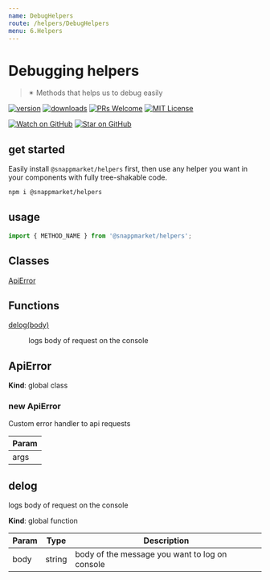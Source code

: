 ```yaml
---
name: DebugHelpers
route: /helpers/DebugHelpers
menu: 6.Helpers
---
```



# Debugging helpers
> ✴ Methods that helps us to debug easily

[![version](https://img.shields.io/npm/v/@snappmarket/helpers.svg?style=flat-square)](https://www.npmjs.com/package/@snappmarket/helpers)
[![downloads](https://img.shields.io/npm/dm/@snappmarket/helpers.svg?style=flat-square)](https://www.npmtrends.com/@snappmarket/helpers)
[![PRs Welcome](https://img.shields.io/badge/PRs-welcome-brightgreen.svg?style=flat-square)](http://makeapullrequest.com)
[![MIT License](https://img.shields.io/npm/l/@snappmarket/helpers.svg?style=flat-square)](https://github.com/snappmarket/frontend-toolbox/blob/develop/packages/ui/index.mdx)

[![Watch on GitHub](https://img.shields.io/github/watchers/snappmarket/frontend-toolbox.svg?style=social)](https://github.com/snappmarket/frontend-toolbox/watchers)
[![Star on GitHub](https://img.shields.io/github/stars/snappmarket/frontend-toolbox.svg?style=social)](https://github.com/snappmarket/frontend-toolbox/stargazers)

## get started

Easily install `@snappmarket/helpers` first, then use any helper you want in your components with fully
tree-shakable code.

```bash
npm i @snappmarket/helpers
```

## usage
```javascript
import { METHOD_NAME } from '@snappmarket/helpers';
```

<!-- doc -->
## Classes

<dl>
<dt><a href="#ApiError">ApiError</a></dt>
<dd></dd>
</dl>

## Functions

<dl>
<dt><a href="#delog">delog(body)</a></dt>
<dd><p>logs body of request on the console</p>
</dd>
</dl>

<a name="ApiError"></a>

## ApiError
**Kind**: global class
<a name="new_ApiError_new"></a>

### new ApiError
Custom error handler to api requests


| Param |
| --- |
| args |

<a name="delog"></a>

## delog
logs body of request on the console

**Kind**: global function

| Param | Type | Description |
| --- | --- | --- |
| body | string | body of the message you want to log on console |

